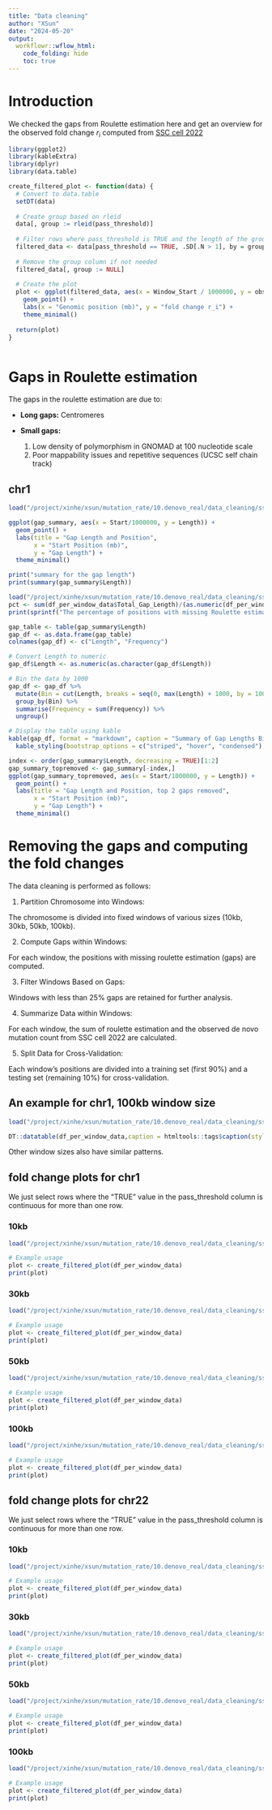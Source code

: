 ```yaml
---
title: "Data cleaning"
author: "XSun"
date: "2024-05-20"
output:
  workflowr::wflow_html:
    code_folding: hide
    toc: true
---
```


# Introduction

We checked the gaps from Roulette estimation here and get an overview for the observed fold change $r_i$ computed from [SSC cell 2022](https://xsun1229.github.io/mutation_rate/denovo_data_overview.html#SSC_from_Cell_2022)

```r
library(ggplot2)
library(kableExtra)
library(dplyr)
library(data.table)

create_filtered_plot <- function(data) {
  # Convert to data.table
  setDT(data)
  
  # Create group based on rleid
  data[, group := rleid(pass_threshold)]
  
  # Filter rows where pass_threshold is TRUE and the length of the group is greater than 1
  filtered_data <- data[pass_threshold == TRUE, .SD[.N > 1], by = group]
  
  # Remove the group column if not needed
  filtered_data[, group := NULL]
  
  # Create the plot
  plot <- ggplot(filtered_data, aes(x = Window_Start / 1000000, y = obs_sum / rl_rescaled_sum)) +
    geom_point() +
    labs(x = "Genomic position (mb)", y = "fold change r_i") +
    theme_minimal()
  
  return(plot)
}



```

# Gaps in Roulette estimation

The gaps in the roulette estimation are due to:

- **Long gaps:** Centromeres

- **Small gaps:**
  1. Low density of polymorphism in GNOMAD at 100 nucleotide scale
  2. Poor mappability issues and repetitive sequences (UCSC self chain track)

## chr1 

```r
load("/project/xinhe/xsun/mutation_rate/10.denovo_real/data_cleaning/ssc_trost_gap_summary_chr1.rdata")

ggplot(gap_summary, aes(x = Start/1000000, y = Length)) +
  geom_point() +
  labs(title = "Gap Length and Position",
       x = "Start Position (mb)",
       y = "Gap Length") +
  theme_minimal()

print("summary for the gap length")
print(summary(gap_summary$Length))

load("/project/xinhe/xsun/mutation_rate/10.denovo_real/data_cleaning/ssc_trost_per_window_chr1_100kb_frac4.rdata")
pct <- sum(df_per_window_data$Total_Gap_Length)/(as.numeric(df_per_window_data$Window_End[nrow(df_per_window_data)] - as.numeric(df_per_window_data$Window_Start[1])))
print(sprintf("The percentage of positions with missing Roulette estimations is %.5f%%", pct*10))

gap_table <- table(gap_summary$Length)
gap_df <- as.data.frame(gap_table)
colnames(gap_df) <- c("Length", "Frequency")

# Convert Length to numeric
gap_df$Length <- as.numeric(as.character(gap_df$Length))

# Bin the data by 1000
gap_df <- gap_df %>%
  mutate(Bin = cut(Length, breaks = seq(0, max(Length) + 1000, by = 1000), right = FALSE)) %>%
  group_by(Bin) %>%
  summarise(Frequency = sum(Frequency)) %>%
  ungroup()

# Display the table using kable
kable(gap_df, format = "markdown", caption = "Summary of Gap Lengths Binned by 1000") %>%
  kable_styling(bootstrap_options = c("striped", "hover", "condensed"), full_width = F)

index <- order(gap_summary$Length, decreasing = TRUE)[1:2]
gap_summary_topremoved <- gap_summary[-index,]
ggplot(gap_summary_topremoved, aes(x = Start/1000000, y = Length)) +
  geom_point() +
  labs(title = "Gap Length and Position, top 2 gaps removed",
       x = "Start Position (mb)",
       y = "Gap Length") +
  theme_minimal()
```


# Removing the gaps and computing the fold changes 

The data cleaning is performed as follows:

1. Partition Chromosome into Windows:

The chromosome is divided into fixed windows of various sizes (10kb, 30kb, 50kb, 100kb).

2. Compute Gaps within Windows:

For each window, the positions with missing roulette estimation (gaps) are computed.

3. Filter Windows Based on Gaps:

Windows with less than 25% gaps are retained for further analysis.

4. Summarize Data within Windows:

For each window, the sum of roulette estimation and the observed de novo mutation count from SSC cell 2022 are calculated.

5. Split Data for Cross-Validation:

Each window's positions are divided into a training set (first 90%) and a testing set (remaining 10%) for cross-validation.

## An example for chr1, 100kb window size

```r

load("/project/xinhe/xsun/mutation_rate/10.denovo_real/data_cleaning/ssc_trost_per_window_chr1_100kb_frac4.rdata")

DT::datatable(df_per_window_data,caption = htmltools::tags$caption(style = 'caption-side: left; text-align: left; color:black; font-size:150%;',''),options = list(pageLength = 10))

```

Other window sizes also have similar patterns. 

## fold change plots for chr1

We just select rows where the "TRUE" value in the pass_threshold column is continuous for more than one row.

### 10kb

```r

load("/project/xinhe/xsun/mutation_rate/10.denovo_real/data_cleaning/ssc_trost_per_window_chr1_10kb_frac4.rdata")

# Example usage
plot <- create_filtered_plot(df_per_window_data)
print(plot)
```


### 30kb

```r

load("/project/xinhe/xsun/mutation_rate/10.denovo_real/data_cleaning/ssc_trost_per_window_chr1_30kb_frac4.rdata")

# Example usage
plot <- create_filtered_plot(df_per_window_data)
print(plot)
```


### 50kb

```r

load("/project/xinhe/xsun/mutation_rate/10.denovo_real/data_cleaning/ssc_trost_per_window_chr1_50kb_frac4.rdata")

# Example usage
plot <- create_filtered_plot(df_per_window_data)
print(plot)
```


### 100kb

```r

load("/project/xinhe/xsun/mutation_rate/10.denovo_real/data_cleaning/ssc_trost_per_window_chr1_100kb_frac4.rdata")

# Example usage
plot <- create_filtered_plot(df_per_window_data)
print(plot)
```






## fold change plots for chr22

We just select rows where the "TRUE" value in the pass_threshold column is continuous for more than one row.

### 10kb

```r

load("/project/xinhe/xsun/mutation_rate/10.denovo_real/data_cleaning/ssc_trost_per_window_chr22_10kb_frac4.rdata")

# Example usage
plot <- create_filtered_plot(df_per_window_data)
print(plot)
```


### 30kb

```r

load("/project/xinhe/xsun/mutation_rate/10.denovo_real/data_cleaning/ssc_trost_per_window_chr22_30kb_frac4.rdata")

# Example usage
plot <- create_filtered_plot(df_per_window_data)
print(plot)
```


### 50kb

```r

load("/project/xinhe/xsun/mutation_rate/10.denovo_real/data_cleaning/ssc_trost_per_window_chr22_50kb_frac4.rdata")

# Example usage
plot <- create_filtered_plot(df_per_window_data)
print(plot)
```


### 100kb

```r

load("/project/xinhe/xsun/mutation_rate/10.denovo_real/data_cleaning/ssc_trost_per_window_chr22_100kb_frac4.rdata")

# Example usage
plot <- create_filtered_plot(df_per_window_data)
print(plot)
```




